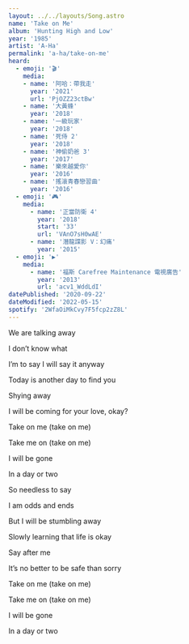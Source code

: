 ```yaml
---
layout: ../../layouts/Song.astro
name: 'Take on Me'
album: 'Hunting High and Low'
year: '1985'
artist: 'A-Ha'
permalink: 'a-ha/take-on-me'
heard:
  - emoji: '🎬'
    media:
    - name: '阿哈：帶我走'
      year: '2021'
      url: 'PjOZZ23ctBw'
    - name: '大黃蜂'
      year: '2018'
    - name: '一級玩家'
      year: '2018'
    - name: '死侍 2'
      year: '2018'
    - name: '神偷奶爸 3'
      year: '2017'
    - name: '樂來越愛你'
      year: '2016'
    - name: '搖滾青春戀習曲'
      year: '2016'
  - emoji: '🎮'
    media:
      - name: '正當防衛 4'
        year: '2018'
        start: '33'
        url: 'VAnO7sH0wAE'
      - name: '潛龍諜影 V：幻痛'
        year: '2015'
  - emoji: '▶️'
    media:
      - name: '福斯 Carefree Maintenance 電視廣告'
        year: '2013'
        url: 'acv1_WddLdI'
datePublished: '2020-09-22'
dateModified: '2022-05-15'
spotify: '2WfaOiMkCvy7F5fcp2zZ8L'
---
```


<LyricSection>

We are talking away

I don&rsquo;t know what

I&rsquo;m to say I will say it anyway

Today is another day to find you

Shying away

I will be coming for your love, okay?

</LyricSection>

<LyricSection>

Take on me (take on me)

Take me on (take on me)

I will be gone

In a day or two

</LyricSection>

<LyricSection>

So needless to say

I am odds and ends

But I will be stumbling away

Slowly learning that life is okay

Say after me

It&rsquo;s no better to be safe than sorry

</LyricSection>

<LyricSection>

Take on me (take on me)

Take me on (take on me)

I will be gone

In a day or two

</LyricSection>
